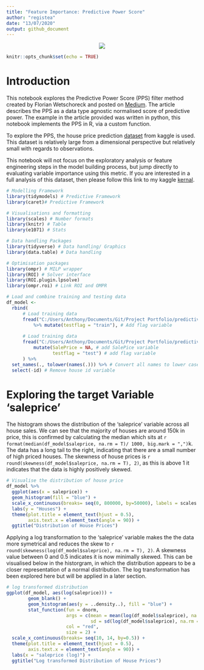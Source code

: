 ```yaml
---
title: "Feature Importance: Predictive Power Score"
author: "registea"
date: "13/07/2020"
output: github_document
---
```


<center><img src="https://storage.googleapis.com/kaggle-competitions/kaggle/5407/media/housesbanner.png"></center>

```r
knitr::opts_chunk$set(echo = TRUE)
```

# Introduction

This notebook explores the Predictive Power Score (PPS) filter method created by Florian Wetschoreck and posted on [Medium](https://towardsdatascience.com/rip-correlation-introducing-the-predictive-power-score-3d90808b9598). The article describes the PPS as a data type agnostic normalised score of predictive power. The example in the article provided was written in python, this notebook implements the PPS in R, via a custom function.

To explore the PPS, the house price prediction [dataset](https://www.kaggle.com/c/house-prices-advanced-regression-techniques) from kaggle is used. This dataset is relatively large from a dimensional perspective but relatively small with regards to observations.

This notebook will not focus on the exploratory analysis or feature engineering steps in the model building process, but jump directly to evaluating variable importance using this metric. If you are interested in a full analysis of this dataset, then please follow this link to my kaggle [kernal](https://www.kaggle.com/ar89dsl/house-price-eda-predictive-power-score).

```r

# Modelling Framework
library(tidymodels) # Predictive Framework
library(caret)# Predictive Framework

# Visualisations and formatting
library(scales) # Number formats
library(knitr) # Table
library(e1071) # Stats

# Data handling Packages
library(tidyverse) # Data handling/ Graphics
library(data.table) # Data handling

# Optimisation packages
library(ompr) # MILP wrapper
library(ROI) # Solver interface
library(ROI.plugin.lpsolve)
library(ompr.roi) # Link ROI and OMPR
```

```r

# Load and combine training and testing data
df_model <- 
  rbind(
      # Load training data
      fread("C:/Users/Anthony/Documents/Git/Project Portfolio/predictive_power_score/train.csv") 
          %>% mutate(testflag = "train"), # Add flag variable
      
      # Load training data
      fread("C:/Users/Anthony/Documents/Git/Project Portfolio/predictive_power_score/test.csv") %>% 
          mutate(SalePrice = NA, # add SalePice variable
                 testflag = "test") # add flag variable 
      ) %>% 
  set_names(., tolower(names(.))) %>% # Convert all names to lower case
  select(-id) # Remove house id variable

```

# Exploring the target Variable 'saleprice'

The histogram shows the distribution of the 'saleprice' variable across all house sales. We can see that the majority of houses are around 150k in price, this is confirmed by calculating the median which sits at `r format(median(df_model$saleprice, na.rm = T)/ 1000, big.mark = ",")`k. The data has a long tail to the right, indicating that there are a small number of high priced houses. The skewness of house prices is `r round(skewness(df_model$saleprice, na.rm = T), 2)`, as this is above 1 it indicates that the data is highly positively skewed.

```r

# Visualise the distribution of house price
df_model %>%
  ggplot(aes(x = saleprice)) +
  geom_histogram(fill = "blue") +
  scale_x_continuous(breaks= seq(0, 800000, by=50000), labels = scales::comma) +
  labs(y = "Houses") +
  theme(plot.title = element_text(hjust = 0.5),
        axis.text.x = element_text(angle = 90)) +
  ggtitle("Distribution of House Prices")

```

Applying a log transformation to the 'saleprice' variable makes the the data more symetrical and reduces the skew to `r round(skewness(log(df_model$saleprice), na.rm = T), 2)`. A skewness value between 0 and 0.5 indicates it is now minimally skewed. This can be visualised below in the historgram, in which the distribution appears to be a closer representation of a normal distribution. The log transformation has been explored here but will be applied in a later section.

```r

# log transformed distribution
ggplot(df_model, aes(log(saleprice))) +
        geom_blank() +
        geom_histogram(aes(y = ..density..), fill = "blue") +
        stat_function(fun = dnorm, 
                      args = c(mean = mean(log(df_model$saleprice), na.rm = TRUE), 
                               sd = sd(log(df_model$saleprice), na.rm = TRUE)), 
                      col = "red",
                      size = 2) +
  scale_x_continuous(breaks= seq(10, 14, by=0.5)) +
  theme(plot.title = element_text(hjust = 0.5),
        axis.text.x = element_text(angle = 90)) +
  labs(x = "saleprice (log)") +
  ggtitle("Log transformed Distribution of House Prices")
```





